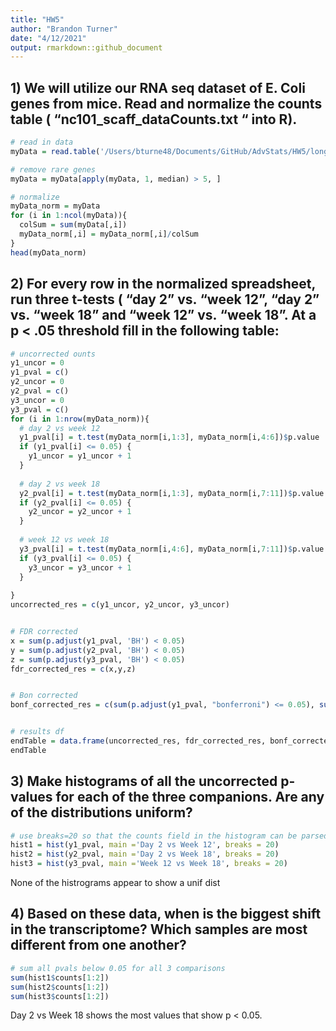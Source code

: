 ```yaml
---
title: "HW5"
author: "Brandon Turner"
date: "4/12/2021"
output: rmarkdown::github_document
---
```


## 1)	We will utilize our RNA seq dataset of E. Coli genes from mice.  Read and normalize the counts table ( “nc101_scaff_dataCounts.txt “ into R).

```r
# read in data
myData = read.table('/Users/bturne48/Documents/GitHub/AdvStats/HW5/longitdunalRNASeqData/nc101_scaff_dataCounts.txt', header = T, row.names = 1, sep ='\t', colClasses = c('character', rep('numeric', 11)))

# remove rare genes
myData = myData[apply(myData, 1, median) > 5, ]

# normalize
myData_norm = myData
for (i in 1:ncol(myData)){
  colSum = sum(myData[,i])
  myData_norm[,i] = myData_norm[,i]/colSum
}
head(myData_norm)

```

## 2)	For every row in the normalized spreadsheet, run three t-tests ( “day 2” vs. “week 12”, “day 2” vs. “week 18” and “week 12” vs. “week 18”.  At a p < .05 threshold fill in the following table:

```r
# uncorrected ounts
y1_uncor = 0
y1_pval = c()
y2_uncor = 0
y2_pval = c()
y3_uncor = 0
y3_pval = c()
for (i in 1:nrow(myData_norm)){
  # day 2 vs week 12
  y1_pval[i] = t.test(myData_norm[i,1:3], myData_norm[i,4:6])$p.value
  if (y1_pval[i] <= 0.05) {
    y1_uncor = y1_uncor + 1
  }
  
  # day 2 vs week 18
  y2_pval[i] = t.test(myData_norm[i,1:3], myData_norm[i,7:11])$p.value
  if (y2_pval[i] <= 0.05) {
    y2_uncor = y2_uncor + 1
  }
  
  # week 12 vs week 18
  y3_pval[i] = t.test(myData_norm[i,4:6], myData_norm[i,7:11])$p.value
  if (y3_pval[i] <= 0.05) {
    y3_uncor = y3_uncor + 1
  }
  
}
uncorrected_res = c(y1_uncor, y2_uncor, y3_uncor)


# FDR corrected
x = sum(p.adjust(y1_pval, 'BH') < 0.05)
y = sum(p.adjust(y2_pval, 'BH') < 0.05) 
z = sum(p.adjust(y3_pval, 'BH') < 0.05)
fdr_corrected_res = c(x,y,z)


# Bon corrected
bonf_corrected_res = c(sum(p.adjust(y1_pval, "bonferroni") <= 0.05), sum(p.adjust(y2_pval, "bonferroni") <= 0.05), sum(p.adjust(y3_pval, "bonferroni") <= 0.05))


# results df 
endTable = data.frame(uncorrected_res, fdr_corrected_res, bonf_corrected_res)
endTable
```

## 3)	Make histograms of all the uncorrected p-values for each of the three companions.  Are any of the distributions uniform?

```r
# use breaks=20 so that the counts field in the histogram can be parsed (hist[1:2] = all pvals < 0.05)
hist1 = hist(y1_pval, main ='Day 2 vs Week 12', breaks = 20)
hist2 = hist(y2_pval, main ='Day 2 vs Week 18', breaks = 20)
hist3 = hist(y3_pval, main ='Week 12 vs Week 18', breaks = 20)
```

None of the histrograms appear to show a unif dist

## 4) Based on these data, when is the biggest shift in the transcriptome?  Which samples are most different from one another?
```r
# sum all pvals below 0.05 for all 3 comparisons
sum(hist1$counts[1:2])
sum(hist2$counts[1:2])
sum(hist3$counts[1:2])
```


Day 2 vs Week 18 shows the most values that show p < 0.05. 